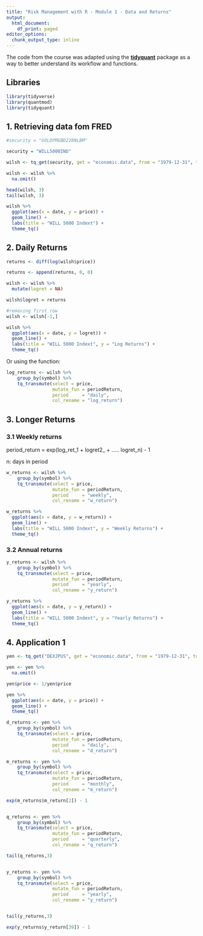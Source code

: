 ```yaml
---
title: "Risk Management with R - Module 1 - Data and Returns"
output:
  html_document:
    df_print: paged
editor_options:
  chunk_output_type: inline
---
```


The code from the course was adapted using the [**tidyquant**](https://business-science.github.io/tidyquant/index.html) package as a way to better understand its workflow and functions. 

## Libraries

```r
library(tidyverse)
library(quantmod)
library(tidyquant)
```


## 1. Retrieving data fom FRED

```r

#security = "GOLDPMGBD228NLBM"

security = "WILL5000IND"

wilsh <- tq_get(security, get = "economic.data", from = "1979-12-31", to  = "2017-12-31")

wilsh <- wilsh %>% 
  na.omit()

head(wilsh, 3)
tail(wilsh, 3)

wilsh %>% 
  ggplot(aes(x = date, y = price)) +
  geom_line() +
  labs(title = "WILL 5000 Indext") + 
  theme_tq()

```

## 2. Daily Returns

```r
returns <- diff(log(wilsh$price))

returns <- append(returns, 0, 0)

wilsh <- wilsh %>% 
  mutate(logret = NA)

wilsh$logret = returns

#removing first row
wilsh <- wilsh[-1,]

wilsh %>% 
  ggplot(aes(x = date, y = logret)) +
  geom_line() +
  labs(title = "WILL 5000 Indext", y = "Log Returns") + 
  theme_tq()
```

Or using the function:

```r

log_returns <- wilsh %>%
    group_by(symbol) %>%
    tq_transmute(select = price, 
                 mutate_fun = periodReturn, 
                 period     = "daily", 
                 col_rename = "log_return")

```


## 3. Longer Returns

### 3.1 Weekly returns

period_return = exp(log_ret_1 + logret2_ + ..... logret_n) - 1

n: days in period

```r

w_returns <- wilsh %>%
    group_by(symbol) %>%
    tq_transmute(select = price, 
                 mutate_fun = periodReturn, 
                 period     = "weekly", 
                 col_rename = "w_return")

w_returns %>% 
  ggplot(aes(x = date, y = w_return)) +
  geom_line() +
  labs(title = "WILL 5000 Indext", y = "Weekly Returns") + 
  theme_tq()

```

### 3.2 Annual returns
```r

y_returns <- wilsh %>%
    group_by(symbol) %>%
    tq_transmute(select = price, 
                 mutate_fun = periodReturn, 
                 period     = "yearly", 
                 col_rename = "y_return")

y_returns %>% 
  ggplot(aes(x = date, y = y_return)) +
  geom_line() +
  labs(title = "WILL 5000 Indext", y = "Yearly Returns") + 
  theme_tq()

```


## 4. Application 1

```r


yen <- tq_get("DEXJPUS", get = "economic.data", from = "1979-12-31", to  = "2017-12-31")

yen <- yen %>% 
  na.omit()

yen$price <- 1/yen$price

yen %>% 
  ggplot(aes(x = date, y = price)) +
  geom_line() +
  theme_tq()

d_returns <- yen %>%
    group_by(symbol) %>%
    tq_transmute(select = price, 
                 mutate_fun = periodReturn, 
                 period     = "daily", 
                 col_rename = "d_return")

m_returns <- yen %>%
    group_by(symbol) %>%
    tq_transmute(select = price, 
                 mutate_fun = periodReturn, 
                 period     = "monthly", 
                 col_rename = "m_return")

exp(m_returns$m_return[2]) - 1


q_returns <- yen %>%
    group_by(symbol) %>%
    tq_transmute(select = price, 
                 mutate_fun = periodReturn, 
                 period     = "quarterly", 
                 col_rename = "q_return")

tail(q_returns,3)


y_returns <- yen %>%
    group_by(symbol) %>%
    tq_transmute(select = price, 
                 mutate_fun = periodReturn, 
                 period     = "yearly", 
                 col_rename = "y_return")


tail(y_returns,3)

exp(y_returns$y_return[39]) - 1

```
